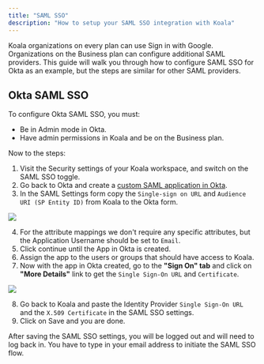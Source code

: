 ```yaml
---
title: "SAML SSO"
description: "How to setup your SAML SSO integration with Koala"
---
```


Koala organizations on every plan can use Sign in with Google. Organizations on the Business plan can configure additional SAML providers. This guide will walk you through how to configure SAML SSO for Okta as an example, but the steps are similar for other SAML providers.

## Okta SAML SSO

To configure Okta SAML SSO, you must:

* Be in Admin mode in Okta.
* Have admin permissions in Koala and be on the Business plan.

Now to the steps:

1. Visit the Security settings of your Koala workspace, and switch on the SAML SSO toggle.
2. Go back to Okta and create a [custom SAML application in Okta](https://help.okta.com/oag/en-us/content/topics/access-gateway/add-app-saml-pass-thru-add-okta.htm).
3. In the SAML Settings form copy the `Single-sign on URL` and `Audience URI (SP Entity ID)` from Koala to the Okta form.

![](/images/admin-guides/saml-sso/okta-1.png)

4. For the attribute mappings we don't require any specific attributes, but the Application Username should be set to `Email`.
5. Click continue until the App in Okta is created.
6. Assign the app to the users or groups that should have access to Koala.
7. Now with the app in Okta created, go to the **"Sign On" tab** and click on **"More Details"** link to get the `Single Sign-On URL` and `Certificate`.

![](/images/admin-guides/saml-sso/okta-2.png)

8. Go back to Koala and paste the Identity Provider `Single Sign-On URL` and the `X.509 Certificate` in the SAML SSO settings.
9. Click on Save and you are done.

<Note>
  After saving the SAML SSO settings, you will be logged out and will need to log back in. You have to type in your email address to initiate the SAML SSO flow.
</Note>
